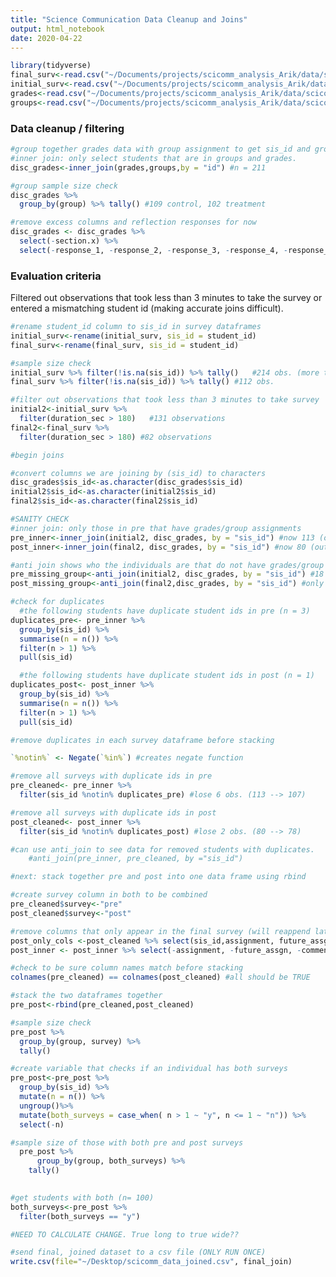 ```yaml
---
title: "Science Communication Data Cleanup and Joins"
output: html_notebook
date: 2020-04-22
---
```


```r
library(tidyverse)
final_surv<-read.csv("~/Documents/projects/scicomm_analysis_Arik/data/scicomm_final_survey_numeric.csv",na.strings=c("","NA"))
initial_surv<-read.csv("~/Documents/projects/scicomm_analysis_Arik/data/scicomm_initial_survey.csv",na.strings=c("","NA"))
grades<-read.csv("~/Documents/projects/scicomm_analysis_Arik/data/scicomm_course_grades.csv",na.strings=c("","NA"))
groups<-read.csv("~/Documents/projects/scicomm_analysis_Arik/data/scicomm_group_assgn.csv",,na.strings=c("","NA"))

```

### Data cleanup / filtering 

```r
#group together grades data with group assignment to get sis_id and group assignment 
#inner join: only select students that are in groups and grades. 
disc_grades<-inner_join(grades,groups,by = "id") #n = 211

#group sample size check
disc_grades %>%
  group_by(group) %>% tally() #109 control, 102 treatment

#remove excess columns and reflection responses for now
disc_grades <- disc_grades %>% 
  select(-section.x) %>%
  select(-response_1, -response_2, -response_3, -response_4, -response_5)
```
### Evaluation criteria 
Filtered out observations that took less than 3 minutes to take the survey or entered a mismatching student id (making accurate joins difficult).

```r
#rename student_id column to sis_id in survey dataframes
initial_surv<-rename(initial_surv, sis_id = student_id)
final_surv<-rename(final_surv, sis_id = student_id)

#sample size check
initial_surv %>% filter(!is.na(sis_id)) %>% tally()   #214 obs. (more than students!)
final_surv %>% filter(!is.na(sis_id)) %>% tally() #112 obs. 

#filter out observations that took less than 3 minutes to take survey 
initial2<-initial_surv %>%
  filter(duration_sec > 180)   #131 observations
final2<-final_surv %>%
  filter(duration_sec > 180) #82 observations
```

```r
#begin joins 

#convert columns we are joining by (sis_id) to characters
disc_grades$sis_id<-as.character(disc_grades$sis_id)
initial2$sis_id<-as.character(initial2$sis_id)
final2$sis_id<-as.character(final2$sis_id)

#SANITY CHECK
#inner join: only those in pre that have grades/group assignments 
pre_inner<-inner_join(initial2, disc_grades, by = "sis_id") #now 113 (out of 131)
post_inner<-inner_join(final2, disc_grades, by = "sis_id") #now 80 (out of 82)

#anti join shows who the individuals are that do not have grades/group assignments
pre_missing_group<-anti_join(initial2, disc_grades, by = "sis_id") #18 
post_missing_group<-anti_join(final2,disc_grades, by = "sis_id") #only 2 
```

```r
#check for duplicates
  #the following students have duplicate student ids in pre (n = 3)
duplicates_pre<- pre_inner %>% 
  group_by(sis_id) %>%
  summarise(n = n()) %>%
  filter(n > 1) %>%
  pull(sis_id)

  #the following students have duplicate student ids in post (n = 1)
duplicates_post<- post_inner %>% 
  group_by(sis_id) %>%
  summarise(n = n()) %>%
  filter(n > 1) %>%
  pull(sis_id)

#remove duplicates in each survey dataframe before stacking 

`%notin%` <- Negate(`%in%`) #creates negate function 

#remove all surveys with duplicate ids in pre
pre_cleaned<- pre_inner %>%
  filter(sis_id %notin% duplicates_pre) #lose 6 obs. (113 --> 107)

#remove all surveys with duplicate ids in post
post_cleaned<- post_inner %>%
  filter(sis_id %notin% duplicates_post) #lose 2 obs. (80 --> 78)

#can use anti_join to see data for removed students with duplicates. 
    #anti_join(pre_inner, pre_cleaned, by ="sis_id") 
```

```r
#next: stack together pre and post into one data frame using rbind

#create survey column in both to be combined
pre_cleaned$survey<-"pre"
post_cleaned$survey<-"post"

#remove columns that only appear in the final survey (will reappend later)
post_only_cols <-post_cleaned %>% select(sis_id,assignment, future_assgn, comments)
post_inner <- post_inner %>% select(-assignment, -future_assgn, -comments)

#check to be sure column names match before stacking
colnames(pre_cleaned) == colnames(post_cleaned) #all should be TRUE

#stack the two dataframes together
pre_post<-rbind(pre_cleaned,post_cleaned) 

#sample size check 
pre_post %>%
  group_by(group, survey) %>%
  tally()

#create variable that checks if an individual has both surveys
pre_post<-pre_post %>%
  group_by(sis_id) %>%
  mutate(n = n()) %>%
  ungroup()%>%
  mutate(both_surveys = case_when( n > 1 ~ "y", n <= 1 ~ "n")) %>%
  select(-n)

#sample size of those with both pre and post surveys
  pre_post %>%
      group_by(group, both_surveys) %>%
    tally()
  
```

```r
#get students with both (n= 100)
both_surveys<-pre_post %>%
  filter(both_surveys == "y")

#NEED TO CALCULATE CHANGE. True long to true wide??
```

```r
#send final, joined dataset to a csv file (ONLY RUN ONCE)
write.csv(file="~/Desktop/scicomm_data_joined.csv", final_join)
```
